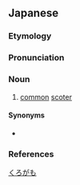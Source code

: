 ==Japanese==

===Etymology===
{{wikipedia|lang=ja|クロガモ}}
{{ja-kanjitab|くろ|かも|k2=がも|r=y|yomi=k}}
{{compound|黒|tr1=[[kuro]]|t1=[[black]]|鴨|tr2=[[kamo]]|t2=[[duck]]|lang=ja|sort=くろがも}}

===Pronunciation===
{{ja-pron|くろがも|acc=h|acc_ref=DJR|y=k}}

===Noun===
{{ja-noun|くろがも|クロガモ|kyu=黑鴨}}

# [[w:Common scoter|common]] [[scoter]]

====Synonyms====
* {{ja-l|黒鳥|クロトリ|[[kurotori]]}} {{qualifier|archaic}}

===References===
<references/>

[[Category:ja:Ducks|くろがも]]